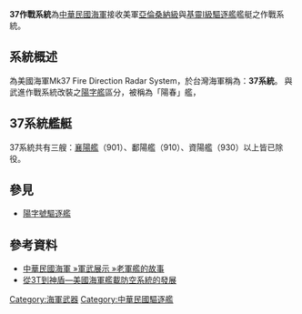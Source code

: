 '''37作戰系統'''為[[中華民國海軍|中華民國海軍]]接收美軍[[艾倫·M·桑拿級驅逐艦|亞倫桑納級]]與[[基靈級驅逐艦|基靈I級驅逐艦]]艦艇之作戰系統。

==系統概述==
為美國海軍Mk37 Fire Direction Radar System，於台灣海軍稱為：'''37系統'''。
與武進作戰系統改裝之[[陽字號驅逐艦|陽字艦]]區分，被稱為「陽春」艦，

==37系統艦艇==
37系統共有三艘：[[襄陽號驅逐艦|襄陽艦]]（901）、鄱陽艦（910）、資陽艦（930）以上皆已除役。

== 參見 ==
* [[陽字號驅逐艦|陽字號驅逐艦]]

==參考資料==
*[https://web.archive.org/web/20150623093540/http://navy.mnd.gov.tw/Publish.aspx?cnid=868&p=47719&Level=2 中華民國海軍 »軍武展示 »老軍艦的故事 ]
*[https://web.archive.org/web/20110821072113/http://www.diic.com.tw/mag/mag262/262-58.htm 從3T到神盾—美國海軍艦載防空系統的發展]



[[Category:海軍武器|Category:海軍武器]]
[[Category:中華民國驅逐艦|Category:中華民國驅逐艦]]